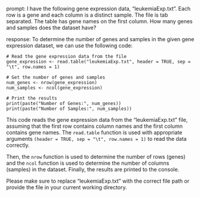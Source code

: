 prompt:
I have the following gene expression data, "leukemiaExp.txt". Each row is a gene and each column is a distinct sample. The file is tab separated. The table has gene names on the first column. How many genes and samples does the dataset have?

response:
To determine the number of genes and samples in the given gene expression dataset, we can use the following code:

```
# Read the gene expression data from the file
gene_expression <- read.table("leukemiaExp.txt", header = TRUE, sep = "\t", row.names = 1)

# Get the number of genes and samples
num_genes <- nrow(gene_expression)
num_samples <- ncol(gene_expression)

# Print the results
print(paste("Number of Genes:", num_genes))
print(paste("Number of Samples:", num_samples))
```

This code reads the gene expression data from the "leukemiaExp.txt" file, assuming that the first row contains column names and the first column contains gene names. The `read.table` function is used with appropriate arguments `(header = TRUE, sep = "\t", row.names = 1)` to read the data correctly.

Then, the `nrow` function is used to determine the number of rows (genes) and the `ncol` function is used to determine the number of columns (samples) in the dataset. Finally, the results are printed to the console.

Please make sure to replace "leukemiaExp.txt" with the correct file path or provide the file in your current working directory.
